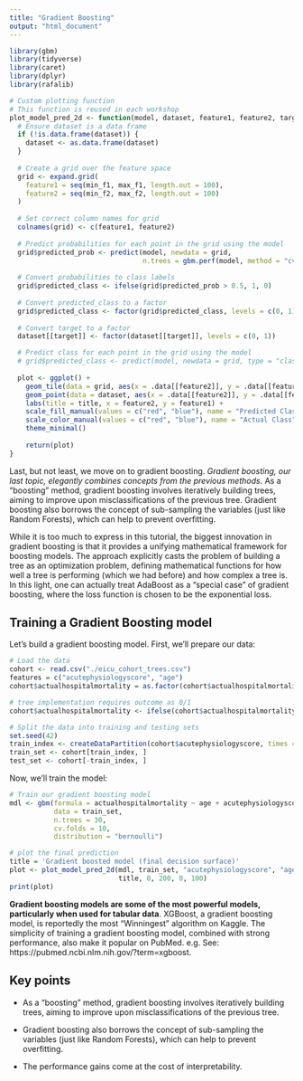 ```yaml
---
title: "Gradient Boosting"
output: "html_document"
---
```


```r
library(gbm)
library(tidyverse)
library(caret)
library(dplyr)
library(rafalib)
```

```r
# Custom plotting function
# This function is reused in each workshop
plot_model_pred_2d <- function(model, dataset, feature1, feature2, target, title, min_f1, max_f1, min_f2, max_f2) {
  # Ensure dataset is a data frame
  if (!is.data.frame(dataset)) {
    dataset <- as.data.frame(dataset)
  }
  
  # Create a grid over the feature space
  grid <- expand.grid(
    feature1 = seq(min_f1, max_f1, length.out = 100),
    feature2 = seq(min_f2, max_f2, length.out = 100)
  )
  
  # Set correct column names for grid
  colnames(grid) <- c(feature1, feature2)
  
  # Predict probabilities for each point in the grid using the model
  grid$predicted_prob <- predict(model, newdata = grid,
                                 n.trees = gbm.perf(model, method = "cv", plot.it = FALSE), type = "response")
  
  # Convert probabilities to class labels
  grid$predicted_class <- ifelse(grid$predicted_prob > 0.5, 1, 0)
  
  # Convert predicted_class to a factor
  grid$predicted_class <- factor(grid$predicted_class, levels = c(0, 1))
  
  # Convert target to a factor
  dataset[[target]] <- factor(dataset[[target]], levels = c(0, 1))

  # Predict class for each point in the grid using the model
  # grid$predicted_class <- predict(model, newdata = grid, type = "class")
  
  plot <- ggplot() +
    geom_tile(data = grid, aes(x = .data[[feature2]], y = .data[[feature1]], fill = .data$predicted_class), alpha = 0.3) +
    geom_point(data = dataset, aes(x = .data[[feature2]], y = .data[[feature1]], color = .data[[target]]), size = 2) +
    labs(title = title, x = feature2, y = feature1) +
    scale_fill_manual(values = c("red", "blue"), name = "Predicted Class") +
    scale_color_manual(values = c("red", "blue"), name = "Actual Class") +
    theme_minimal()
  
    return(plot)
}
```

Last, but not least, we move on to gradient boosting. *Gradient boosting, our last topic, elegantly combines concepts from the previous methods*. As a "boosting" method, gradient boosting involves iteratively building trees, aiming to improve upon misclassifications of the previous tree. Gradient boosting also borrows the concept of sub-sampling the variables (just like Random Forests), which can help to prevent overfitting.

While it is too much to express in this tutorial, the biggest innovation in gradient boosting is that it provides a unifying mathematical framework for boosting models. The approach explicitly casts the problem of building a tree as an optimization problem, defining mathematical functions for how well a tree is performing (which we had before) and how complex a tree is. In this light, one can actually treat AdaBoost as a "special case" of gradient boosting, where the loss function is chosen to be the exponential loss.

## Training a Gradient Boosting model

Let's build a gradient boosting model. First, we'll prepare our data:

```r
# Load the data
cohort <- read.csv("./eicu_cohort_trees.csv")
features = c("acutephysiologyscore", "age")
cohort$actualhospitalmortality = as.factor(cohort$actualhospitalmortality)

# tree implementation requires outcome as 0/1
cohort$actualhospitalmortality <- ifelse(cohort$actualhospitalmortality == levels(cohort$actualhospitalmortality)[1], 0, 1)

# Split the data into training and testing sets
set.seed(42)
train_index <- createDataPartition(cohort$acutephysiologyscore, times = 1, p = 0.7, list = FALSE)
train_set <- cohort[train_index, ]
test_set <- cohort[-train_index, ]
```

Now, we'll train the model:

```r
# Train our gradient boosting model
mdl <- gbm(formula = actualhospitalmortality ~ age + acutephysiologyscore,
           data = train_set, 
           n.trees = 30,
           cv.folds = 10,
           distribution = "bernoulli")

# plot the final prediction
title = 'Gradient boosted model (final decision surface)'
plot <- plot_model_pred_2d(mdl, train_set, "acutephysiologyscore", "age", "actualhospitalmortality",
                           title, 0, 200, 0, 100)
print(plot)
```

**Gradient boosting models are some of the most powerful models, particularly when used for tabular data**. XGBoost, a gradient boosting model, is reportedly the most "Winningest" algorithm on Kaggle. The simplicity of training a gradient boosting model, combined with strong performance, also make it popular on PubMed. e.g. See: https://pubmed.ncbi.nlm.nih.gov/?term=xgboost. 

## Key points

- As a “boosting” method, gradient boosting involves iteratively building trees, aiming to improve upon misclassifications of the previous tree.

- Gradient boosting also borrows the concept of sub-sampling the variables (just like Random Forests), which can help to prevent overfitting.

- The performance gains come at the cost of interpretability.
